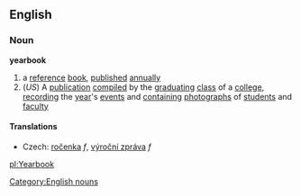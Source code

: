 ==English==
===Noun===
'''yearbook'''
#a [[reference]] [[book]], [[published]] [[annually]]
#(''US'') A [[publication]] [[compiled]] by the [[graduating]] [[class]] of a [[college]], [[recording]] the [[year]]'s [[events]] and [[containing]] [[photograph]]s of [[student]]s and [[faculty]]
====Translations====
*Czech: [[ročenka]] ''f'', [[výroční zpráva]] ''f''
[[Category:English nouns]]

[[pl:Yearbook]]
